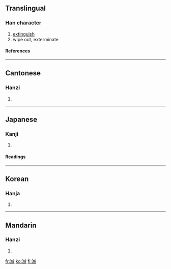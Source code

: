 {{see|灭}}

==Translingual==
===Han character===
{{Han char|rn=85|rad=水|as=10|sn=13|four=3315<sub>0</sub>|canj=水戈竹火 (EIHF)}}
# [[extinguish]]
# wipe out, exterminate
====References====
{{Han ref|kx=0642.010|dkj=18008|dj=1049.090|hdz=31696.090|uh=6EC5|ud=28357|bh=B7C0|bd=47040}}

----
==Cantonese==
===Hanzi===
{{yue-hanzi|jyut=|y=mit6}}
# {{defn|Cantonese}}

----
==Japanese==
===Kanji===
{{ja-kanji|grade=|rs=水10}}
# {{defn|Japanese}} 
====Readings====
{{ja-readings|on=[[めつ]] (metsu), [[べつ]] (betsu)|kun=[[ほろびる]] (horobiru), [[ほろぼす]] (horobosu)}}

----
==Korean==
===Hanja===
{{ko-hanja|hangeul=멸|eumhun=|rv=myeol|mr=myŏl|y=meyl}}
# {{defn|Korean}}

----
==Mandarin==
===Hanzi===
{{cmn-hanzi|sim=灭|pin=[[miè]] (mie4)|wg=mieh<sup>4</sup>}}
# {{defn|Mandarin}}

[[fr:滅]]
[[ko:滅]]
[[fi:滅]]